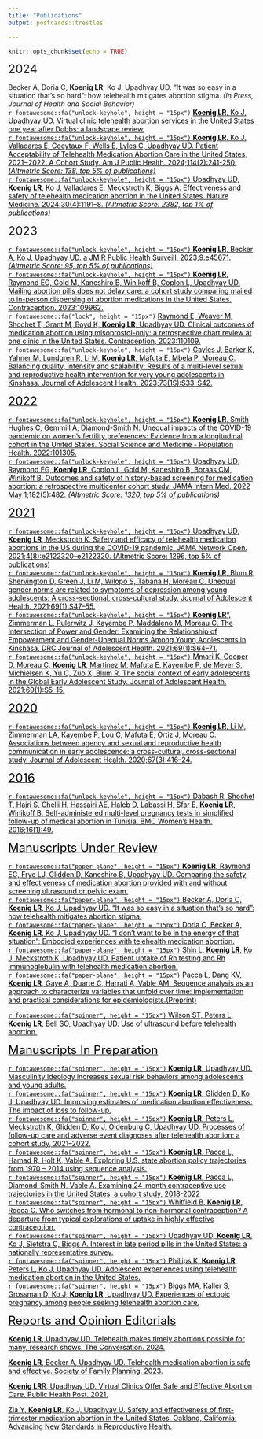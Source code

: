 ```yaml
---
title: "Publications"
output: postcards::trestles

---
```

```r
knitr::opts_chunk$set(echo = TRUE)
```

<font size="+2">2024</font>
<p>Becker A, Doria C, **Koenig LR**, Ko J, Upadhyay UD. “It was so easy in a situation that’s so hard”: how telehealth mitigates abortion stigma. <i>(In Press, Journal of Health and Social Behavior)</i></a><br>
<a>`r fontawesome::fa("unlock-keyhole", height = "15px")` <a href="https://www.jmir.org/2024/1/e50749/" style="color:black;">**Koenig LR**, Ko J, Upadhyay UD. Virtual clinic telehealth abortion services in the United States one year after Dobbs: a landscape review.<a><br>
<a href="https://doi.org/10.2105/AJPH.2023.307437" style="color:black;">`r fontawesome::fa("unlock-keyhole", height = "15px")` **Koenig LR**, Ko J, Valladares E, Coeytaux F, Wells E, Lyles C, Upadhyay UD. Patient Acceptability of Telehealth Medication Abortion Care in the United States, 2021‒2022: A Cohort Study. Am J Public Health. 2024;114(2):241-250. <i>(Altmetric Score: 138, top 5% of publications)<a></i><br>
<a href="https://www.nature.com/articles/s41591-024-02834-w" style="color:black;">`r fontawesome::fa("unlock-keyhole", height = "15px")` Upadhyay UD, **Koenig LR**, Ko J, Valladares E, Meckstroth K, Biggs A. Effectiveness and safety of telehealth medication abortion in the United States. Nature Medicine. 2024;30(4):1191–8. <i>(Altmetric Score: 2382, top 1% of publications)<a></i></p>

<font size="+2">2023</font>
<p><a href="https://publichealth.jmir.org/2023/1/e45671" style="color:black;">`r fontawesome::fa("unlock-keyhole", height = "15px")` **Koenig LR**, Becker A, Ko J, Upadhyay UD. a JMIR Public Health Surveill. 2023;9:e45671. <i>(Altmetric Score: 95, top 5% of publications)<a></i><br>
<a href="https://doi.org/10.1016/j.contraception.2023.109962" style="color:black;">`r fontawesome::fa("unlock-keyhole", height = "15px")` **Koenig LR**, Raymond EG, Gold M, Kaneshiro B, Winikoff B, Coplon L, Upadhyay UD. Mailing abortion pills does not delay care: a cohort study comparing mailed to in-person dispensing of abortion medications in the United States. Contraception. 2023:109962.<a><br>
`r fontawesome::fa("lock", height = "15px")` <a href="https://doi.org/10.1016/j.contraception.2023.110109" style="color:black;">Raymond E, Weaver M, Shochet T, Grant M, Boyd K, **Koenig LR**, Upadhyay UD. Clinical outcomes of medication abortion using misoprostol-only: a retrospective chart review at one clinic in the United States. Contraception, 2023:110109.<a><br>
`r fontawesome::fa("unlock-keyhole", height = "15px")` <a href="https://doi.org/10.1016/j.jadohealth.2023.02.001" style="color:black;"> Gayles J, Barker K, Yahner M, Lundgren R, Li M, **Koenig LR**, Mafuta E, Mbela P, Moreau C. Balancing quality, intensity and scalability: Results of a multi-level sexual and reproductive health intervention for very young adolescents in Kinshasa. Journal of Adolescent Health. 2023;73(1S):S33-S42.</p>

<font size="+2">2022</font>
<p>`r fontawesome::fa("unlock-keyhole", height = "15px")` <a href="https://doi.org/10.1016/j.ssmph.2022.101305" style="color:black;"> **Koenig LR**, Smith Hughes C, Gemmill A, Diamond-Smith N. Unequal impacts of the COVID-19 pandemic on women’s fertility preferences: Evidence from a longitudinal cohort in the United States. Social Science and Medicine - Population Health. 2022:101305.<br>
`r fontawesome::fa("unlock-keyhole", height = "15px")` <a href="https://doi.org/10.1001/jamainternmed.2022.0217" style="color:black;"> Upadhyay UD, Raymond EG, **Koenig LR**, Coplon L, Gold M, Kaneshiro B, Boraas CM, Winikoff B. Outcomes and safety of history-based screening for medication abortion: a retrospective multicenter cohort study. JAMA Intern Med. 2022 May 1;182(5):482. <i>(Altmetric Score: 1320, top 5% of publications)</i></p>

<font size="+2">2021</font>	
<p>`r fontawesome::fa("unlock-keyhole", height = "15px")` <a href="https://doi.org/10.1001/jamanetworkopen.2021.22320" style="color:black;"> Upadhyay UD, **Koenig LR**, Meckstroth K. Safety and efficacy of telehealth medication abortions in the US during the COVID-19 pandemic. JAMA Network Open. 2021;4(8):e2122320–e2122320. (Altmetric Score: 1296, top 5% of publications)<br>
`r fontawesome::fa("unlock-keyhole", height = "15px")` <a href="https://doi.org/10.1016/j.jadohealth.2021.01.023" style="color:black;">**Koenig LR**, Blum R, Shervington D, Green J, Li M, Wilopo S, Tabana H, Moreau C. Unequal gender norms are related to symptoms of depression among young adolescents: A cross-sectional, cross-cultural study. Journal of Adolescent Health. 2021;69(1):S47–55.<br>
`r fontawesome::fa("unlock-keyhole", height = "15px")` <a href="https://doi.org/10.1016/j.jadohealth.2021.03.031" style="color:black;"> **Koenig LR***, Zimmerman L, Pulerwitz J, Kayembe P, Maddaleno M, Moreau C. The Intersection of Power and Gender: Examining the Relationship of Empowerment and Gender-Unequal Norms Among Young Adolescents in Kinshasa, DRC Journal of Adolescent Health. 2021;69(1):S64–71.<br>
`r fontawesome::fa("unlock-keyhole", height = "15px")` <a href="https://doi.org/10.1016/j.jadohealth.2021.01.024" style="color:black;"> Mmari K, Cooper D, Moreau C, **Koenig LR**, Martinez M, Mafuta E, Kayembe P, de Meyer S, Michielsen K, Yu C, Zuo X, Blum R. The social context of early adolescents in the Global Early Adolescent Study. Journal of Adolescent Health. 2021;69(1):S5–15.</p>

<font size="+2">2020</font>	
<p>`r fontawesome::fa("unlock-keyhole", height = "15px")` <a href="https://doi.org/10.1016/j.jadohealth.2020.02.026" style="color:black;"> **Koenig LR**, Li M, Zimmerman LA, Kayembe P, Lou C, Mafuta E, Ortiz J, Moreau C. Associations between agency and sexual and reproductive health communication in early adolescence: a cross-cultural, cross-sectional study. Journal of Adolescent Health. 2020;67(3):416–24.</p>

<font size="+2">2016</font>	
<p>`r fontawesome::fa("unlock-keyhole", height = "15px")` <a href="https://doi.org/10.1186/s12905-016-0327-1" style="color:black;"> Dabash R, Shochet T, Hajri S, Chelli H, Hassairi AE, Haleb D, Labassi H, Sfar E, **Koenig LR**, Winikoff B. Self-administered multi-level pregnancy tests in simplified follow-up of medical abortion in Tunisia. BMC Women’s Health. 2016;16(1):49.</p>

<font size="+2">Manuscripts Under Review</font>	
<p>`r fontawesome::fa("paper-plane", height = "15px")` **Koenig LR**, Raymond EG, Frye LJ, Glidden D, Kaneshiro B, Upadhyay UD. Comparing the safety and effectiveness of medication abortion provided with and without screening ultrasound or pelvic exam. <br>
`r fontawesome::fa("paper-plane", height = "15px")` Becker A, Doria C, **Koenig LR**, Ko J, Upadhyay UD. “It was so easy in a situation that’s so hard”: how telehealth mitigates abortion stigma.<br> 
`r fontawesome::fa("paper-plane", height = "15px")` Doria C, Becker A, **Koenig LR**, Ko J, Upadhyay UD. “I don't want to be in the energy of that situation”: Embodied experiences with telehealth medication abortion.<br> 
`r fontawesome::fa("paper-plane", height = "15px")` Shin L, **Koenig LR**, Ko J, Meckstroth K, Upadhyay UD. Patient uptake of Rh testing and Rh immunoglobulin with telehealth medication abortion.<br>
`r fontawesome::fa("paper-plane", height = "15px")` <a href="https://www.medrxiv.org/content/10.1101/2024.06.18.24308957v1" style="color:black;"> Pacca L, Dang KV, **Koenig LR**, Gaye A, Duarte C, Harrati A, Vable AM. Sequence analysis as an approach to characterize variables that unfold over time: implementation and practical considerations for epidemiologists.(Preprint)</p>
`r fontawesome::fa("spinner", height = "15px")` Wilson ST, Peters L, **Koenig LR**, Bell SO, Upadhyay UD. Use of ultrasound before telehealth abortion. <br>

<font size="+2">Manuscripts In Preparation </font>	
<p>`r fontawesome::fa("spinner", height = "15px")` **Koenig LR**, Upadhyay UD. Masculinity ideology increases sexual risk behaviors among adolescents and young adults. <br>
`r fontawesome::fa("spinner", height = "15px")` **Koenig LR**, Glidden D, Ko J, Upadhyay UD. Improving estimates of medication abortion effectiveness: The impact of loss to follow-up.<br>
`r fontawesome::fa("spinner", height = "15px")` **Koenig LR**, Peters L, Meckstroth K, Glidden D, Ko J, Oldenburg C, Upadhyay UD. Processes of follow-up care and adverse event diagnoses after telehealth abortion: a cohort study, 2021–2022.<br>
`r fontawesome::fa("spinner", height = "15px")` **Koenig LR**, Pacca L, Hamad R, Holt K, Vable A. Exploring U.S. state abortion policy trajectories from 1970 – 2014 using sequence analysis.<br>
`r fontawesome::fa("spinner", height = "15px")` **Koenig LR**, Pacca L, Diamond-Smith N, Vable A. Examining 24-month contraceptive use trajectories in the United States, a cohort study, 2018-2022<br>
`r fontawesome::fa("spinner", height = "15px")` Whitfield B, **Koenig LR**, Rocca C. Who switches from hormonal to non-hormonal contraception? A departure from typical explorations of uptake in highly effective contraception.<br>
`r fontawesome::fa("spinner", height = "15px")` Upadhyay UD, **Koenig LR**, Ko J, Sietstra C, Biggs A. Interest in late period pills in the United States: a nationally representative survey.<br>
`r fontawesome::fa("spinner", height = "15px")` Phillips K, **Koenig LR**, Peters L, Ko J, Upadhyay UD. Adolescent experiences using telehealth medication abortion in the United States. <br>
`r fontawesome::fa("spinner", height = "15px")` Biggs MA, Kaller S, Grossman D, Ko J, **Koenig LR**, Upadhyay UD. Experiences of ectopic pregnancy among people seeking telehealth abortion care. </p>

<font size="+2"> Reports and Opinion Editorials </font>	
<p> **Koenig LR**, Upadhyay UD. Telehealth makes timely abortions possible for many, research shows. The Conversation. 2024. <br>
<p> **Koenig LR**, Becker A, Upadhyay UD. Telehealth medication abortion is safe and effective. Society of Family Planning. 2023. <br>
<p> **Koenig LR**R, Upadhyay UD. Virtual Clinics Offer Safe and Effective Abortion Care. Public Health Post. 2021. <br>
<p> Zia Y, **Koenig LR**, Ko J, Upadhyay U. Safety and effectiveness of first-trimester medication abortion in the United States. Oakland, California: Advancing New Standards in Reproductive Health. <br></p>
